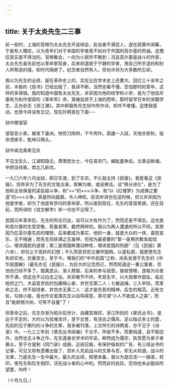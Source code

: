 ```yaml
---
---
---
```

title: 关于太炎先生二三事
---



前一些时，上海的官绅为太炎先生开追悼会，赴会者不满百人，遂在寂寞中闭幕，于是有人慨叹，以为青年们对于本国的学者竟不如对于外国的高尔基的热诚。这慨叹其实是不得当的。官绅集会，一向为小民所不敢到；况且高尔基是战斗的作家，太炎先生虽先前也以革命家现身，后来却退居于宁静的学者，用自己所手造的和别人所帮造的墙，和时代隔绝了。纪念者自然有人，但也许将为大多数所忘却。

我以为先生的业绩，留在革命史上的，实在比在学术史上还要大。回忆三十余年之前，木板的《訄书》已经出版了，我读不断，当然也看不懂，恐怕那时的青年，这样的多得很。我的知道中国有太炎先生，并非因为他的经学和小学，是为了他驳斥康有为和作邹容的《革命军》序，竟被监禁于上海的西牢。那时留学日本的浙籍学生，正办杂志《浙江潮》，其中即载有先生狱中所作诗，却并不难懂。这使我感动，也至今并没有忘记，现在抄两首在下面──

狱中赠邹容

邹容吾小弟，被发下瀛洲。快剪刀除辫，干牛肉作。英雄一入狱，天地亦悲秋。临命须掺手，乾坤只两头。

狱中闻沈禹希见杀

不见沈生久，江湖知隐沦，萧萧悲壮士，今在易京门。螭鬽羞争焰，文章总断魂。中阴当待我，南北几新坟。

一九〇六年六月出狱，即日东渡，到了东京，不久就主持《民报》。我爱看这《民报》，但并非为了先生的文笔古奥，索解为难，或说佛法，谈“俱分进化”，是为了他和主张保皇的梁启超斗争，和“××”的×××斗争，和“以《红楼梦》为成佛之要道”的×××斗争，真是所向披靡，令人神旺。前去听讲也在这时候，但又并非因为他是学者，却为了他是有学问的革命家，所以直到现在，先生的音容笑貌，还在目前，而所讲的《说文解字》却一句也不记得了。

民国元年革命后，先生的所志已达，该可以大有作为了，然而还是不得志。这也是和高尔基的生受崇敬，死备哀荣，截然两样的。我以为两人遭遇的所以不同，其原因乃在高尔基先前的理想，后来都成为事实，他的一身，就是大众的一体，喜怒哀乐，无不相通；而先生则排满之志虽伸，但视为最紧要的“第一是用宗教发起信心，增进国民的道德；第二是用国粹激动种性，增进爱国的热肠”（见《民报》第六本），却仅止于高妙的幻想；不久而袁世凯又攘夺国柄，以遂私图，就更使先生失却实地，仅垂空文，至于今，惟我们的“中华民国”之称，尚系发源于先生的《中华民国解》（最先亦见《民报》），为巨大的记念而已，然而知道这一重公案者，恐怕也已经不多了。既离民众，渐入颓唐，后来的参与投壶，接收馈赠，遂每为论者所不满，但这也不过白圭之玷，并非晚节不终。考其生平，以大勋章作扇坠，临总统府之门，大诟袁世凯的包藏祸心者，并世无第二人；七被追捕，三入牢狱，而革命之志，终不屈挠者，并世亦无第二人：这才是先哲的精神，后生的楷范。近有文侩，勾结小报，竟也作文奚落先生以自鸣得意，真可谓“小人不欲成人之美”，而且“蚍蜉撼大树，可笑不自量”了！

但革命之后，先生亦渐为昭示后世计，自藏其锋铓。浙江所刻的《章氏丛书》，是出于手定的，大约以为驳难攻讦，至于忿詈，有违古之儒风，足以贻讥多士的罢，先前的见于期刊的斗争的文章，竟多被刊落，上文所引的诗两首，亦不见于《诗录》中。一九三三年刻《章氏丛书续编》于北平，所收不多，而更纯谨，且不取旧作，当然也无斗争之作，先生遂身衣学术的华衮，粹然成为儒宗，执贽愿为弟子者綦众，至于仓皇制《同门录》成册。近阅日报，有保护版权的广告，有三续丛书的记事，可见又将有遗著出版了，但补入先前战斗的文章与否，却无从知道。战斗的文章，乃是先生一生中最大，最久的业绩，假使未备，我以为是应该一一辑录，校印，使先生和后生相印，活在战斗者的心中的。然而此时此际，恐怕也未必能如所望罢，呜呼！

（十月九日。）